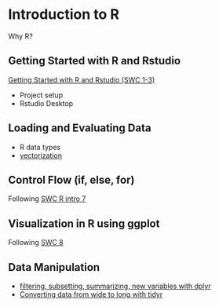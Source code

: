 # Introduction to R

Why R?

## Getting Started with R and Rstudio

[Getting Started with R and Rstudio (SWC 1-3)](http://swcarpentry.github.io/r-novice-gapminder/01-rstudio-intro/)

* Project setup
* Rstudio Desktop 

## Loading and Evaluating Data

* R data types
* [vectorization](http://swcarpentry.github.io/r-novice-gapminder/09-vectorization/)

## Control Flow (if, else, for) 

Following [SWC R intro 7](http://swcarpentry.github.io/r-novice-gapminder/07-control-flow/)

## Visualization in R using ggplot

Following [SWC 8](http://swcarpentry.github.io/r-novice-gapminder/08-plot-ggplot2/)

## Data Manipulation

   * [filtering, subsetting, summarizing, new variables with dplyr](http://swcarpentry.github.io/r-novice-gapminder/13-dplyr/)
   * [Converting data from wide to long with tidyr](http://swcarpentry.github.io/r-novice-gapminder/14-tidyr/)
